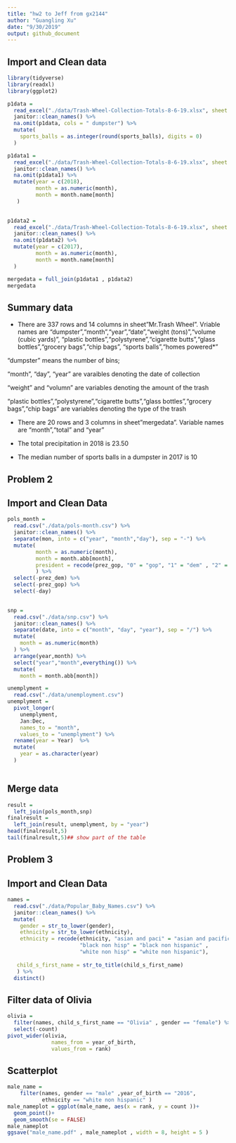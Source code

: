 ```yaml
---
title: "hw2 to Jeff from gx2144"
author: "Guangling Xu"
date: "9/30/2019"
output: github_document
---
```


## Import and Clean data
```r
library(tidyverse)
library(readxl)
library(ggplot2)
```

```r
p1data = 
  read_excel("./data/Trash-Wheel-Collection-Totals-8-6-19.xlsx", sheet = 1 ,range = "A2:N388" ) %>%
  janitor::clean_names() %>% 
  na.omit(p1data, cols = " dumpster") %>% 
  mutate(
    sports_balls = as.integer(round(sports_balls), digits = 0)
  )

p1data1 = 
  read_excel("./data/Trash-Wheel-Collection-Totals-8-6-19.xlsx", sheet = 4, range = "A2:B15") %>% 
  janitor::clean_names() %>% 
  na.omit(p1data1) %>% 
  mutate(year = c(2018),
         month = as.numeric(month),
         month = month.name[month]
   )

  
p1data2 = 
  read_excel("./data/Trash-Wheel-Collection-Totals-8-6-19.xlsx", sheet = 5 , range = "A2:B15") %>%
  janitor::clean_names() %>%
  na.omit(p1data2) %>% 
  mutate(year = c(2017),
         month = as.numeric(month),
         month = month.name[month]
  )

mergedata = full_join(p1data1 , p1data2) 
mergedata
```

## Summary data

* There are 337 rows and 14 columns in sheet"Mr.Trash Wheel".
 Vriable names are "dumpster","month","year","date","weight (tons)","volume (cubic yards)",	"plastic bottles","polystyrene","cigarette butts","glass bottles","grocery bags","chip bags",	"sports balls","homes powered*"
 
 "dumpster" means the number of bins;
 
 "month", "day", "year" are varaibles denoting the date of collection
 
 "weight" and "volumn" are variables denoting the amount of the trash
 
 "plastic bottles","polystyrene","cigarette butts","glass bottles","grocery bags","chip bags"
 are variables denoting the type of the trash
 
* There are 20 rows and 3 columns in sheet"mergedata".
 Variable names are "month","total" and "year"
 
* The total precipitation in 2018 is 23.50

* The median number of sports balls in a dumpster in 2017 is 10

## Problem 2
## Import and Clean Data
```r
pols_month = 
  read.csv("./data/pols-month.csv") %>% 
  janitor::clean_names() %>%
  separate(mon, into = c("year", "month","day"), sep = "-") %>%
  mutate(
         month = as.numeric(month),
         month = month.abb[month],
         president = recode(prez_gop, "0" = "gop", "1" = "dem" , "2" = "gop2")
         ) %>% 
  select(-prez_dem) %>% 
  select(-prez_gop) %>% 
  select(-day)
         

snp = 
  read.csv("./data/snp.csv") %>% 
  janitor::clean_names() %>%
  separate(date, into = c("month", "day", "year"), sep = "/") %>%
  mutate( 
    month = as.numeric(month)
  ) %>% 
  arrange(year,month) %>% 
  select("year","month",everything()) %>% 
  mutate(
    month = month.abb[month])

unemplyment = 
  read.csv("./data/unemployment.csv")
unemplyment = 
  pivot_longer(
    unemplyment, 
    Jan:Dec,
    names_to = "month", 
    values_to = "unemplyment") %>% 
  rename(year = Year)  %>%
  mutate(
    year = as.character(year)
  )
  

```

## Merge data
```r
result = 
  left_join(pols_month,snp)
finalresult = 
  left_join(result, unemplyment, by = "year")
head(finalresult,5)
tail(finalresult,5)## show part of the table
```


## Problem 3
## Import and Clean Data
```r
names = 
  read.csv("./data/Popular_Baby_Names.csv") %>% 
  janitor::clean_names() %>% 
  mutate(
    gender = str_to_lower(gender),
    ethnicity = str_to_lower(ethnicity),
    ethnicity = recode(ethnicity, "asian and paci" = "asian and pacific islander",
                       "black non hisp" = "black non hispanic" , 
                       "white non hisp" = "white non hispanic"),
    
   child_s_first_name = str_to_title(child_s_first_name)
   ) %>% 
  distinct()
```


## Filter data of Olivia
```r
olivia = 
  filter(names, child_s_first_name == "Olivia" , gender == "female") %>% 
  select(-count) 
pivot_wider(olivia, 
              names_from = year_of_birth, 
              values_from = rank)  

```

## Scatterplot
```r
male_name = 
    filter(names, gender == "male" ,year_of_birth == "2016", 
           ethnicity == "white non hispanic" ) 
male_nameplot = ggplot(male_name, aes(x = rank, y = count ))+
  geom_point()+
  geom_smooth(se = FALSE)
male_nameplot
ggsave("male_name.pdf" , male_nameplot , width = 8, height = 5 )
```


